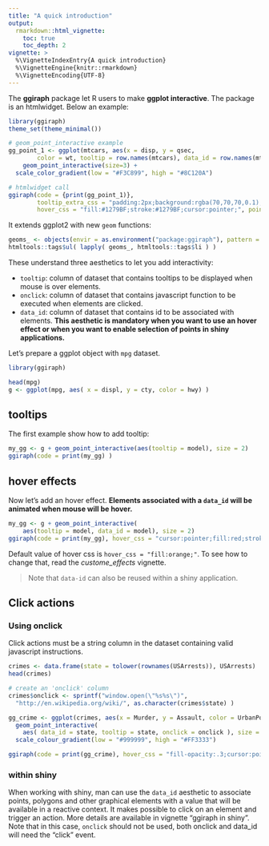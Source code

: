 ```yaml
---
title: "A quick introduction"
output: 
  rmarkdown::html_vignette:
    toc: true 
    toc_depth: 2
vignette: >
  %\VignetteIndexEntry{A quick introduction}
  %\VignetteEngine{knitr::rmarkdown}
  %\VignetteEncoding{UTF-8}
---
```


The **ggiraph** package let R users to make **ggplot interactive**. The package is an htmlwidget. Below an example:

```r
library(ggiraph)
theme_set(theme_minimal())

# geom_point_interactive example
gg_point_1 <- ggplot(mtcars, aes(x = disp, y = qsec, 
		color = wt, tooltip = row.names(mtcars), data_id = row.names(mtcars) ) ) + 
	geom_point_interactive(size=3) + 
  scale_color_gradient(low = "#F3C899", high = "#8C120A") 

# htmlwidget call
ggiraph(code = {print(gg_point_1)}, 
        tooltip_extra_css = "padding:2px;background:rgba(70,70,70,0.1);color:black;border-radius:2px 2px 2px 2px;",
        hover_css = "fill:#1279BF;stroke:#1279BF;cursor:pointer;", pointsize = 14)

```

It extends ggplot2 with new `geom` functions:

```r
geoms_ <- objects(envir = as.environment("package:ggiraph"), pattern = "^geom_([a-zA-Z0-9]*)_interactive$")
htmltools::tags$ul( lapply( geoms_, htmltools::tags$li ) )
```

These understand three aesthetics to let you add interactivity:

* `tooltip`: column of dataset that contains tooltips to be displayed when mouse is over elements. 
* `onclick`: column of dataset that contains javascript function to be executed when elements are clicked. 
* `data_id`: column of dataset that contains id to be associated with elements. **This aesthetic is mandatory 
  when you want to use an hover effect or when you want to enable selection of points in shiny applications.**

Let's prepare a ggplot object with `mpg` dataset. 

```r
library(ggiraph)

head(mpg)
g <- ggplot(mpg, aes( x = displ, y = cty, color = hwy) )
```

## tooltips

The first example show how to add tooltip:

```r
my_gg <- g + geom_point_interactive(aes(tooltip = model), size = 2) 
ggiraph(code = print(my_gg) )
```

## hover effects

Now let's add an hover effect. **Elements associated with a `data_id` will be animated when mouse will be hover.**

```r
my_gg <- g + geom_point_interactive(
    aes(tooltip = model, data_id = model), size = 2) 
ggiraph(code = print(my_gg), hover_css = "cursor:pointer;fill:red;stroke:red;")
```

Default value of hover css is `hover_css = "fill:orange;"`. To see how to change that, read the *custome_effects* vignette.

> Note that `data-id` can also be reused within a shiny application. 

## Click actions

### Using onclick

Click actions must be a string column in the dataset containing valid javascript instructions. 

```r
crimes <- data.frame(state = tolower(rownames(USArrests)), USArrests)
head(crimes)

# create an 'onclick' column
crimes$onclick <- sprintf("window.open(\"%s%s\")",
  "http://en.wikipedia.org/wiki/", as.character(crimes$state) )

gg_crime <- ggplot(crimes, aes(x = Murder, y = Assault, color = UrbanPop )) + 
  geom_point_interactive(
    aes( data_id = state, tooltip = state, onclick = onclick ), size = 3 ) + 
  scale_colour_gradient(low = "#999999", high = "#FF3333")

ggiraph(code = print(gg_crime), hover_css = "fill-opacity:.3;cursor:pointer;")
```

### within shiny

When working with shiny, man can use the `data_id` aesthetic to associate points, polygons and other graphical elements with a value that will be available in a reactive context. It makes possible to click on an element and trigger an action. More details are available in vignette "ggiraph in shiny". Note that in this case, `onclick` should not be used, both onclick and data_id will need the "click" event.
